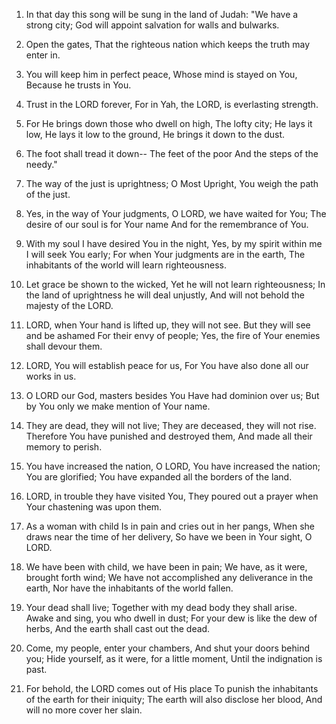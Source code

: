 
1. In that day this song will be sung in the land of Judah: "We have a strong city; God will appoint salvation for walls and bulwarks.

2. Open the gates, That the righteous nation which keeps the truth may enter in.

3. You will keep him in perfect peace, Whose mind is stayed on You, Because he trusts in You.

4. Trust in the LORD forever, For in Yah, the LORD, is everlasting strength.

5. For He brings down those who dwell on high, The lofty city; He lays it low, He lays it low to the ground, He brings it down to the dust.

6. The foot shall tread it down-- The feet of the poor And the steps of the needy."

7. The way of the just is uprightness; O Most Upright, You weigh the path of the just.

8. Yes, in the way of Your judgments, O LORD, we have waited for You; The desire of our soul is for Your name And for the remembrance of You.

9. With my soul I have desired You in the night, Yes, by my spirit within me I will seek You early; For when Your judgments are in the earth, The inhabitants of the world will learn righteousness.

10. Let grace be shown to the wicked, Yet he will not learn righteousness; In the land of uprightness he will deal unjustly, And will not behold the majesty of the LORD.

11. LORD, when Your hand is lifted up, they will not see. But they will see and be ashamed For their envy of people; Yes, the fire of Your enemies shall devour them.

12. LORD, You will establish peace for us, For You have also done all our works in us.

13. O LORD our God, masters besides You Have had dominion over us; But by You only we make mention of Your name.

14. They are dead, they will not live; They are deceased, they will not rise. Therefore You have punished and destroyed them, And made all their memory to perish.

15. You have increased the nation, O LORD, You have increased the nation; You are glorified; You have expanded all the borders of the land.

16. LORD, in trouble they have visited You, They poured out a prayer when Your chastening was upon them.

17. As a woman with child Is in pain and cries out in her pangs, When she draws near the time of her delivery, So have we been in Your sight, O LORD.

18. We have been with child, we have been in pain; We have, as it were, brought forth wind; We have not accomplished any deliverance in the earth, Nor have the inhabitants of the world fallen.

19. Your dead shall live; Together with my dead body they shall arise. Awake and sing, you who dwell in dust; For your dew is like the dew of herbs, And the earth shall cast out the dead.

20. Come, my people, enter your chambers, And shut your doors behind you; Hide yourself, as it were, for a little moment, Until the indignation is past.

21. For behold, the LORD comes out of His place To punish the inhabitants of the earth for their iniquity; The earth will also disclose her blood, And will no more cover her slain.


